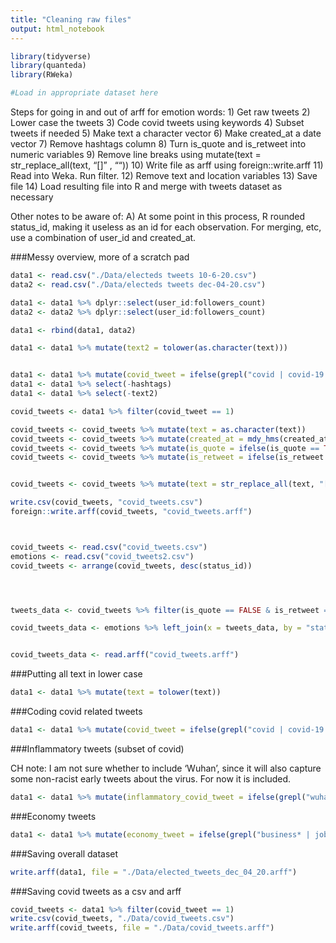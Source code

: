 ```yaml
---
title: "Cleaning raw files"
output: html_notebook
---
```


```r
library(tidyverse)
library(quanteda)
library(RWeka)

#Load in appropriate dataset here
```


Steps for going in and out of arff for emotion words:
1) Get raw tweets
2) Lower case the tweets
3) Code covid tweets using keywords
4) Subset tweets if needed
5) Make text a character vector
6) Make created_at a date vector
7) Remove hashtags column
8) Turn is_quote and is_retweet into numeric variables
9) Remove line breaks using mutate(text = str_replace_all(text, "[\r\n]" , ""))
10) Write file as arff using foreign::write.arff
11) Read into Weka. Run filter.
12) Remove text and location variables
13) Save file
14) Load resulting file into R and merge with tweets dataset as necessary

Other notes to be aware of:
A) At some point in this process, R rounded status_id, making it useless as an id for each observation. For merging, etc, use a combination of user_id and created_at.

###Messy overview, more of a scratch pad

```r
data1 <- read.csv("./Data/electeds tweets 10-6-20.csv")
data2 <- read.csv("./Data/electeds tweets dec-04-20.csv")

data1 <- data1 %>% dplyr::select(user_id:followers_count)
data2 <- data2 %>% dplyr::select(user_id:followers_count)

data1 <- rbind(data1, data2)

data1 <- data1 %>% mutate(text2 = tolower(as.character(text)))


data1 <- data1 %>% mutate(covid_tweet = ifelse(grepl("covid | covid-19 | coronavirus | epidemic | pandemic | sars-cov-2 | wuhan | distanc* | #stayathome | #saferathome | shutdown | lockdown | lock* down | slow the spread | #slowthespread | physical* distanc* | social* distanc* | shelter in place | shelter-in-place | chin* virus | kung flu", as.character(data1$text2)) == TRUE, 1, 0))
data1 <- data1 %>% select(-hashtags)
data1 <- data1 %>% select(-text2)

covid_tweets <- data1 %>% filter(covid_tweet == 1)

covid_tweets <- covid_tweets %>% mutate(text = as.character(text))
covid_tweets <- covid_tweets %>% mutate(created_at = mdy_hms(created_at))
covid_tweets <- covid_tweets %>% mutate(is_quote = ifelse(is_quote == TRUE, 1, 0))
covid_tweets <- covid_tweets %>% mutate(is_retweet = ifelse(is_retweet == TRUE, 1, 0))


covid_tweets <- covid_tweets %>% mutate(text = str_replace_all(text, "[\r\n]" , ""))

write.csv(covid_tweets, "covid_tweets.csv")
foreign::write.arff(covid_tweets, "covid_tweets.arff")



covid_tweets <- read.csv("covid_tweets.csv")
emotions <- read.csv("covid_tweets2.csv")
covid_tweets <- arrange(covid_tweets, desc(status_id))




tweets_data <- covid_tweets %>% filter(is_quote == FALSE & is_retweet == FALSE) %>% dplyr::select(status_id, favorite_count, retweet_count, followers_count)

covid_tweets_data <- emotions %>% left_join(x = tweets_data, by = "status_id")


covid_tweets_data <- read.arff("covid_tweets.arff")

```



###Putting all text in lower case

```r
data1 <- data1 %>% mutate(text = tolower(text))
```


###Coding covid related tweets

```r
data1 <- data1 %>% mutate(covid_tweet = ifelse(grepl("covid | covid-19 | coronavirus | epidemic | pandemic | sars-cov-2 | wuhan | distanc* | #stayathome | #saferathome | shutdown | lockdown | lock* down | slow the spread | #slowthespread | physical* distanc* | social* distanc* | shelter in place | shelter-in-place | chin* virus | kung flu", data1$text) == TRUE, 1, 0))
```

###Inflammatory tweets (subset of covid)

CH note: I am not sure whether to include 'Wuhan', since it will also capture some non-racist early tweets about the virus. For now it is included.
```r
data1 <- data1 %>% mutate(inflammatory_covid_tweet = ifelse(grepl("wuhan | chin* virus | kung flu", data1$text) == TRUE, 1, 0))
```

###Economy tweets

```r
data1 <- data1 %>% mutate(economy_tweet = ifelse(grepl("business* | jobs | economy | reopen* | opening | relaunch | restart | workforce | economic | easing restrictions | operate | owners | recover*", data1$text) == TRUE, 1, 0))

```

###Saving overall dataset

```r
write.arff(data1, file = "./Data/elected_tweets_dec_04_20.arff")

```


###Saving covid tweets as a csv and arff

```r
covid_tweets <- data1 %>% filter(covid_tweet == 1)
write.csv(covid_tweets, "./Data/covid_tweets.csv")
write.arff(covid_tweets, file = "./Data/covid_tweets.arff")
```



